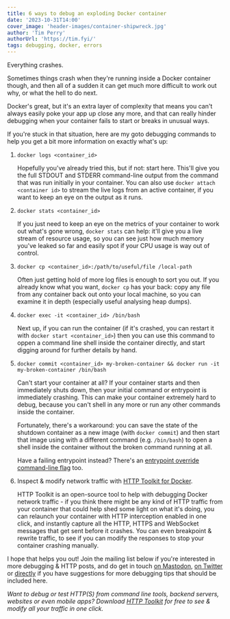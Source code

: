 ```yaml
---
title: 6 ways to debug an exploding Docker container
date: '2023-10-31T14:00'
cover_image: 'header-images/container-shipwreck.jpg'
author: 'Tim Perry'
authorUrl: 'https://tim.fyi/'
tags: debugging, docker, errors
---
```


Everything crashes.

Sometimes things crash when they're running inside a Docker container though, and then all of a sudden it can get much more difficult to work out why, or what the hell to do next.

Docker's great, but it's an extra layer of complexity that means you can't always easily poke your app up close any more, and that can really hinder debugging when your container fails to start or breaks in unusual ways.

If you're stuck in that situation, here are my goto debugging commands to help you get a bit more information on exactly what's up:

1. `docker logs <container_id>`

    Hopefully you've already tried this, but if not: start here. This'll give you the full STDOUT and STDERR command-line output from the command that was run initially in your container. You can also use `docker attach <container id>` to stream the live logs from an active container, if you want to keep an eye on the output as it runs.

2. `docker stats <container_id>`

    If you just need to keep an eye on the metrics of your container to work out what's gone wrong, `docker stats` can help: it'll give you a live stream of resource usage, so you can see just how much memory you've leaked so far and easily spot if your CPU usage is way out of control.

3. `docker cp <container_id>:/path/to/useful/file /local-path`

    Often just getting hold of more log files is enough to sort you out. If you already know what you want, `docker cp` has your back: copy any file from any container back out onto your local machine, so you can examine it in depth (especially useful analysing heap dumps).

4. `docker exec -it <container_id> /bin/bash`

    Next up, if you can run the container (if it's crashed, you can restart it with `docker start <container_id>`) then you can use this command to oppen a command line shell inside the container directly, and start digging around for further details by hand.

5. `docker commit <container_id> my-broken-container && docker run -it my-broken-container /bin/bash`

    Can't start your container at all? If your container starts and then immediately shuts down, then your initial command or entrypoint is immediately crashing. This can make your container extremely hard to debug, because you can't shell in any more or run any other commands inside the container.

    Fortunately, there's a workaround: you can save the state of the shutdown container as a new image (with `docker commit`) and then start that image using with a different command (e.g. `/bin/bash`) to open a shell inside the container without the broken command running at all.

    Have a failing entrypoint instead? There's an [entrypoint override command-line flag](https://docs.docker.com/engine/reference/run/#entrypoint-default-command-to-execute-at-runtime) too.

6. Inspect & modify network traffic with [HTTP Toolkit for Docker](https://httptoolkit.com/docker/).

    HTTP Toolkit is an open-source tool to help with debugging Docker network traffic - if you think there might be any kind of HTTP traffic from your container that could help shed some light on what it's doing, you can relaunch your container with HTTP interception enabled in one click, and instantly capture all the HTTP, HTTPS and WebSocket messages that get sent before it crashes. You can even breakpoint & rewrite traffic, to see if you can modify the responses to stop your container crashing manually.

I hope that helps you out! Join the mailing list below if you're interested in more debugging & HTTP posts, and do get in touch [on Mastodon](https://toot.cafe/@pimterry), [on Twitter](https://twitter.com/pimterry) or [directly](https://httptoolkit.com/contact/) if you have suggestions for more debugging tips that should be included here.

_Want to debug or test HTTP(S) from command line tools, backend servers, websites or even mobile apps? Download [HTTP Toolkit](https://httptoolkit.com/) for free to see & modify all your traffic in one click._